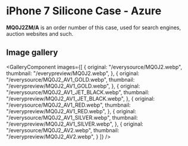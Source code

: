 
# iPhone 7 Silicone Case - Azure

<Callout type='info' emoji='👉🏻'>**MQ0J2ZM/A** is an order number of this case, used for search engines, auction websites and such.</Callout>

## Image gallery

<GalleryComponent
    images={[
      {
        original: "/everysource/MQ0J2.webp",
        thumbnail: "/everypreview/MQ0J2.webp",
      },
      {
        original: "/everysource/MQ0J2_AV1_GOLD.webp",
        thumbnail: "/everypreview/MQ0J2_AV1_GOLD.webp",
      },
      {
        original: "/everysource/MQ0J2_AV1_JET_BLACK.webp",
        thumbnail: "/everypreview/MQ0J2_AV1_JET_BLACK.webp",
      },
      {
        original: "/everysource/MQ0J2_AV1_RED.webp",
        thumbnail: "/everypreview/MQ0J2_AV1_RED.webp",
      },
      {
        original: "/everysource/MQ0J2_AV1_SILVER.webp",
        thumbnail: "/everypreview/MQ0J2_AV1_SILVER.webp",
      },
      {
        original: "/everysource/MQ0J2_AV2.webp",
        thumbnail: "/everypreview/MQ0J2_AV2.webp",
      }
    ]}
  />
